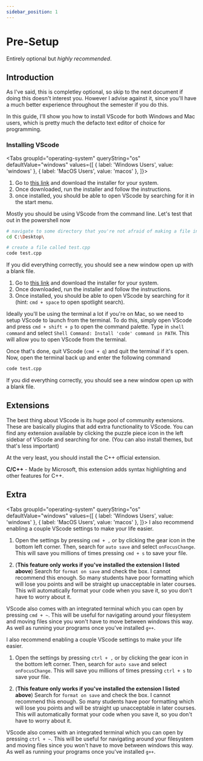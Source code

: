 ```yaml
---
sidebar_position: 1
---
```



# Pre-Setup

Entirely optional but _highly recommended_.

## Introduction

As I've said, this is completley optional, so skip to the next document if doing this doesn't interest you. However I advise against it, since you'll have a much better experience throughout the semester if you do this.

In this guide, I'll show you how to install VScode for both Windows and Mac users, which is pretty much the defacto text editor of choice for programming.

### Installing VScode

<Tabs
    groupId="operating-system"
    queryString="os"
    defaultValue="windows"
    values={[
        { label: 'Windows Users', value: 'windows' },
        { label: 'MacOS Users', value: 'macos' },
    ]}>
<TabItem value="windows">
<ol>
    <li>Go to <a href="https://code.visualstudio.com/download">this link</a> and download the installer for your system.</li>
    <li>Once downloaded, run the installer and follow the instructions.</li>
    <li>once installed, you should be able to open VScode by searching for it in the start menu.</li>
</ol>

Mostly you should be using VScode from the command line. Let's test that out in the powershell now

```bash
# navigate to some directory that you're not afraid of making a file in
cd C:\Desktop\

# create a file called test.cpp
code test.cpp
```

If you did everything correctly, you should see a new window open up with a blank file.

</TabItem>

<TabItem value="macos">
<ol>
    <li>Go to <a href="https://code.visualstudio.com/download">this link</a> and download the installer for your system.</li>
    <li>Once downloaded, run the installer and follow the instructions.</li>
    <li>Once installed, you should be able to open VScode by searching for it (hint: <code>cmd + space</code> to open spotlight search).</li>
</ol>

Ideally you'll be using the terminal a lot if you're on Mac, so we need to setup VScode to launch from the terminal. To do this, simply open VScode and press `cmd + shift + p` to open the command palette. Type in `shell command` and select `Shell Command: Install 'code' command in PATH`. This will allow you to open VScode from the terminal.

Once that's done, quit VScode (`cmd + q`) and quit the terminal if it's open. Now, open the terminal back up and enter the following command

```bash
code test.cpp
```

If you did everything correctly, you should see a new window open up with a blank file.

</TabItem></Tabs>

## Extensions

The best thing about VScode is its huge pool of community extensions. These are basically plugins that add extra functionality to VScode. You can find any extension available by clicking the puzzle piece icon in the left sidebar of VScode and searching for one. (You can also install themes, but that's less important)

At the very least, you should install the C++ official extension.

**C/C++** - Made by Microsoft, this extension adds syntax highlighting and other features for C++.

## Extra

<Tabs
    groupId="operating-system"
    queryString="os"
    defaultValue="windows"
    values={[
        { label: 'Windows Users', value: 'windows' },
        { label: 'MacOS Users', value: 'macos' },
    ]}>
<TabItem value="macos">
I also recommend enabling a couple VScode settings to make your life easier.

1. Open the settings by pressing `cmd + ,` or by clicking the gear icon in the bottom left corner. Then, search for `auto save` and select `onFocusChange`. This will save you millions of times pressing `cmd + s` to save your file.

2. (**This feature only works if you've installed the extension I listed above**) Search for `format on save` and check the box. I cannot recommend this enough. So many students have poor formatting which will lose you points and will be straight up unacceptable in later courses. This will automatically format your code when you save it, so you don't have to worry about it.

VScode also comes with an integrated terminal which you can open by pressing `cmd + ~`. This will be useful for navigating around your filesystem and moving files since you won't have to move between windows this way. As well as running your programs once you've installed `g++`.

</TabItem>

<TabItem value="windows">
I also recommend enabling a couple VScode settings to make your life easier.

1. Open the settings by pressing `ctrl + ,` or by clicking the gear icon in the bottom left corner. Then, search for `auto save` and select `onFocusChange`. This will save you millions of times pressing `ctrl + s` to save your file.

2. (**This feature only works if you've installed the extension I listed above**) Search for `format on save` and check the box. I cannot recommend this enough. So many students have poor formatting which will lose you points and will be straight up unacceptable in later courses. This will automatically format your code when you save it, so you don't have to worry about it.

VScode also comes with an integrated terminal which you can open by pressing `ctrl + ~`. This will be useful for navigating around your filesystem and moving files since you won't have to move between windows this way. As well as running your programs once you've installed `g++`.

</TabItem></Tabs>
